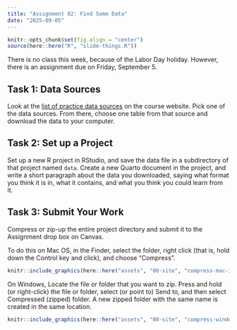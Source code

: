 ```yaml
---
title: "Assignment 02: Find Some Data"
date: "2025-09-05"
---
```


```r
knitr::opts_chunk$set(fig.align = "center")
source(here::here("R", "slide-things.R"))
```


There is no class this week, because of the Labor Day holiday. However, there is an assignment due on Friday, September 5.

## Task 1: Data Sources

Look at the [list of practice data sources](https://mptc.io/content/) on the course website. Pick one of the data sources. From there, choose one table from that source and download the data to your computer.

## Task 2: Set up a Project

Set up a new R project in RStudio, and save the data file in a subdirectory of that project named `data`. Create a new Quarto document in the project, and write a short paragraph about the data you downloaded, saying what format you think it is in, what it contains, and what you think you could learn from it.

## Task 3: Submit Your Work

Compress or zip-up the entire project directory and submit it to the Assignment drop box on Canvas.

To do this on Mac OS, in the Finder, select the folder, right click (that is, hold down the Control key and click), and choose "Compress".

```r
knitr::include_graphics(here::here("assets", "00-site", "compress-mac-1.png"), error = FALSE)
```

On Windows, Locate the file or folder that you want to zip. Press and hold (or right-click) the file or folder, select (or point to) Send to, and then select Compressed (zipped) folder. A new zipped folder with the same name is created in the same location.

```r
knitr::include_graphics(here::here("assets", "00-site", "compress-windows.png"), error = FALSE)
```
